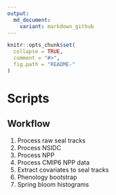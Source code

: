 ```yaml
---
output:
  md_document:
    variant: markdown_github
---
```


<!-- README.md is generated from README.Rmd. Please edit that file -->

```r
knitr::opts_chunk$set(
  collapse = TRUE,
  comment = "#>",
  fig.path = "README-"
)
```

# Scripts

## Workflow

1. Process raw seal tracks
2. Process NSIDC
3. Process NPP
4. Process CMIP6 NPP data
5. Extract covariates to seal tracks
6. Phenology bootstrap
7. Spring bloom histograms